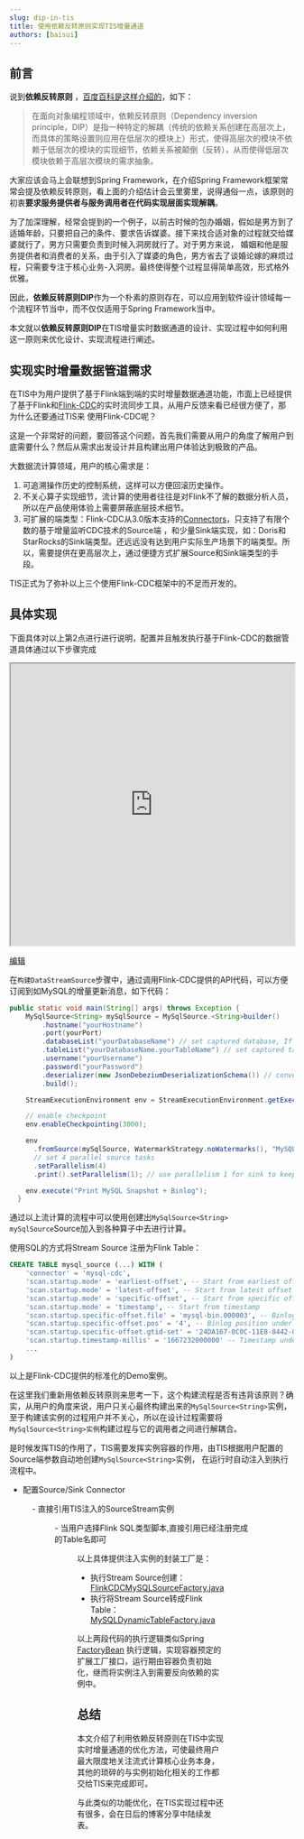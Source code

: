 ```yaml
---
slug: dip-in-tis
title: 使用依赖反转原则实现TIS增量通道
authors: [baisui]
---
```


## 前言

说到**依赖反转原则** ，[百度百科是这样介绍的](https://baike.baidu.com/item/%E4%BE%9D%E8%B5%96%E5%8F%8D%E8%BD%AC%E5%8E%9F%E5%88%99/22718037?fr=ge_ala)，如下：

> 在面向对象编程领域中，依赖反转原则（Dependency inversion principle，DIP）是指一种特定的解耦（传统的依赖关系创建在高层次上，而具体的策略设置则应用在低层次的模块上）形式，使得高层次的模块不依赖于低层次的模块的实现细节，依赖关系被颠倒（反转），从而使得低层次模块依赖于高层次模块的需求抽象。

大家应该会马上会联想到Spring Framework，在介绍Spring Framework框架常常会提及依赖反转原则，看上面的介绍估计会云里雾里，说得通俗一点，该原则的初衷**要求服务提供者与服务调用者在代码实现层面实现解耦**。

为了加深理解，经常会提到的一个例子，以前古时候的包办婚姻，假如是男方到了适婚年龄，只要把自己的条件、要求告诉媒婆。接下来找合适对象的过程就交给媒婆就行了，男方只需要负责到时候入洞房就行了。对于男方来说，
婚姻和他是服务提供者和消费者的关系，由于引入了媒婆的角色，男方省去了谈婚论嫁的麻烦过程，只需要专注于核心业务-入洞房。最终使得整个过程显得简单高效，形式格外优雅。

因此，**依赖反转原则DIP**作为一个朴素的原则存在，可以应用到软件设计领域每一个流程环节当中，而不仅仅适用于Spring Framework当中。

本文就以**依赖反转原则DIP**在TIS增量实时数据通道的设计、实现过程中如何利用这一原则来优化设计、实现流程进行阐述。

## 实现实时增量数据管道需求

在TIS中为用户提供了基于Flink端到端的实时增量数据通道功能，市面上已经提供了基于Flink和[Flink-CDC](https://github.com/apache/flink-cdc)的实时流同步工具，从用户反馈来看已经很方便了，那为什么还要通过TIS来
使用Flink-CDC呢？

这是一个非常好的问题，要回答这个问题，首先我们需要从用户的角度了解用户到底需要什么？然后从需求出发设计并且构建出用户体验达到极致的产品。

大数据流计算领域，用户的核心需求是：
1. 可追溯操作历史的控制系统，这样可以方便回滚历史操作。 
2. 不关心算子实现细节，流计算的使用者往往是对Flink不了解的数据分析人员，所以在产品使用体验上需要屏蔽底层技术细节。
3. 可扩展的端类型：Flink-CDC从3.0版本支持的[Connectors](https://nightlies.apache.org/flink/flink-cdc-docs-release-3.0/docs/connectors/overview/)，只支持了有限个数的基于增量监听CDC技术的Source端
   ，和少量Sink端实现，如：Doris和StarRocks的Sink端类型。还远远没有达到用户实际生产场景下的端类型。所以，需要提供在更高层次上，通过便捷方式扩展Source和Sink端类型的手段。

TIS正式为了弥补以上三个使用Flink-CDC框架中的不足而开发的。

## 具体实现

下面具体对以上第2点进行进行说明，配置并且触发执行基于Flink-CDC的数据管道具体通过以下步骤完成

<iframe width='100%' height='500px' src="https://www.processon.com/embed/66407f1712931152f2850d1b?cid=66407f1712931152f2850d1e"></iframe>

[编辑](https://www.processon.com/diagraming/66407f1712931152f2850d1b)

在`构建DataStreamSource`步骤中，通过调用Flink-CDC提供的API代码，可以方便订阅到如MySQL的增量更新消息，如下代码：
```java
public static void main(String[] args) throws Exception {
    MySqlSource<String> mySqlSource = MySqlSource.<String>builder()
        .hostname("yourHostname")
        .port(yourPort)
        .databaseList("yourDatabaseName") // set captured database, If you need to synchronize the whole database, Please set tableList to ".*".
        .tableList("yourDatabaseName.yourTableName") // set captured table
        .username("yourUsername")
        .password("yourPassword")
        .deserializer(new JsonDebeziumDeserializationSchema()) // converts SourceRecord to JSON String
        .build();

    StreamExecutionEnvironment env = StreamExecutionEnvironment.getExecutionEnvironment();

    // enable checkpoint
    env.enableCheckpointing(3000);

    env
      .fromSource(mySqlSource, WatermarkStrategy.noWatermarks(), "MySQL Source")
      // set 4 parallel source tasks
      .setParallelism(4)
      .print().setParallelism(1); // use parallelism 1 for sink to keep message ordering

    env.execute("Print MySQL Snapshot + Binlog");
  }
```
通过以上流计算的流程中可以使用创建出`MySqlSource<String> mySqlSource`Source加入到各种算子中去进行计算。

使用SQL的方式将Stream Source 注册为Flink Table：
```sql
CREATE TABLE mysql_source (...) WITH (
    'connector' = 'mysql-cdc',
    'scan.startup.mode' = 'earliest-offset', -- Start from earliest offset
    'scan.startup.mode' = 'latest-offset', -- Start from latest offset
    'scan.startup.mode' = 'specific-offset', -- Start from specific offset
    'scan.startup.mode' = 'timestamp', -- Start from timestamp
    'scan.startup.specific-offset.file' = 'mysql-bin.000003', -- Binlog filename under specific offset startup mode
    'scan.startup.specific-offset.pos' = '4', -- Binlog position under specific offset mode
    'scan.startup.specific-offset.gtid-set' = '24DA167-0C0C-11E8-8442-00059A3C7B00:1-19', -- GTID set under specific offset startup mode
    'scan.startup.timestamp-millis' = '1667232000000' -- Timestamp under timestamp startup mode
    ...
)
```

以上是Flink-CDC提供的标准化的Demo案例。

在这里我们重新用依赖反转原则来思考一下，这个构建流程是否有违背该原则？确实，从用户的角度来说，用户只关心最终构建出来的`MySqlSource<String>`实例，至于构建该实例的过程用户并不关心，所以在设计过程需要将
`MySqlSource<String>实例`构建过程与它的调用者之间进行解耦合。

是时候发挥TIS的作用了，TIS需要发挥实例容器的作用，由TIS根据用户配置的Source端参数自动地创建`MySqlSource<String>`实例，
在运行时自动注入到执行流程中。
- 配置Source/Sink Connector
<Figure img={require('./source-sink-config.png')}/>
- 直接引用TIS注入的SourceStream实例
<Figure img={require('./instance-by-tis-and-inject.png')}/>
- 当用户选择Flink SQL类型脚本,直接引用已经注册完成的Table名即可
<Figure img={require('./instance-by-tis-and-register-flink-table.png')}/>

以上具体提供注入实例的封装工厂是：
- 执行Stream Source创建： [FlinkCDCMySQLSourceFactory.java](https://github.com/qlangtech/plugins/blob/master/tis-incr/tis-flink-cdc-mysql-plugin/src/main/java/com/qlangtech/tis/plugins/incr/flink/cdc/mysql/FlinkCDCMySQLSourceFactory.java)
- 执行将Stream Source转成Flink Table： [MySQLDynamicTableFactory.java](https://github.com/qlangtech/plugins/blob/master/tis-incr/tis-flink-chunjun-mysql-plugin/src/main/java/com/qlangtech/tis/plugins/incr/flink/connector/table/MySQLDynamicTableFactory.java)

以上两段代码的执行逻辑类似Spring [FactoryBean](https://www.baeldung.com/spring-factorybean) 执行逻辑，实现容器预定的扩展工厂接口，运行期由容器负责初始化，继而将实例注入到需要反向依赖的实例中。

## 总结

本文介绍了利用依赖反转原则在TIS中实现实时增量通道的优化方法，可使最终用户最大限度地关注流式计算核心业务本身，其他的琐碎的与实例初始化相关的工作都交给TIS来完成即可。

与此类似的功能优化，在TIS实现过程中还有很多，会在日后的博客分享中陆续发表。

